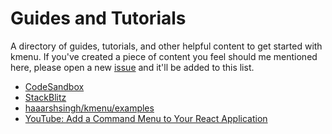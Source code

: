 
# Guides and Tutorials

A directory of guides, tutorials, and other helpful content to get started with kmenu. If you've created a piece of content you feel should me mentioned here, please open a new [issue](https://github.com/haaarshsingh/kmenu/issues/new) and it'll be added to this list.

- [CodeSandbox](https://codesandbox.io/p/sandbox/kmenu-4r2nqf)
- [StackBlitz](https://stackblitz.com/edit/stackblitz-starters-j8z9st?file=app%2Flayout.tsx)
- [haaarshsingh/kmenu/examples](https://github.com/haaarshsingh/kmenu/tree/master/apps/examples)
- [YouTube: Add a Command Menu to Your React Application](https://youtube.com/@haaarshsingh)
